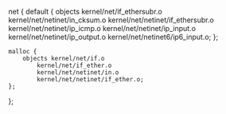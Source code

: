 net {
	default {
		objects kernel/net/if_ethersubr.o
			kernel/net/netinet/in_cksum.o
			kernel/net/netinet/if_ethersubr.o
			kernel/net/netinet/ip_icmp.o
			kernel/net/netinet/ip_input.o
			kernel/net/netinet/ip_output.o
			kernel/net/netinet6/ip6_input.o;
	};

	malloc {
		objects kernel/net/if.o
			kernel/net/if_ether.o
			kernel/net/netinet/in.o
			kernel/net/netinet/if_ether.o;
	};
};
